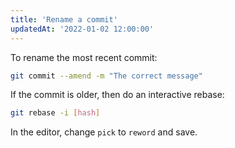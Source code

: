 ```yaml
---
title: 'Rename a commit'
updatedAt: '2022-01-02 12:00:00'
---
```


To rename the most recent commit:

```bash
git commit --amend -m "The correct message"
```

If the commit is older, then do an interactive rebase:

```bash
git rebase -i [hash]
```

In the editor, change `pick` to `reword` and save.

